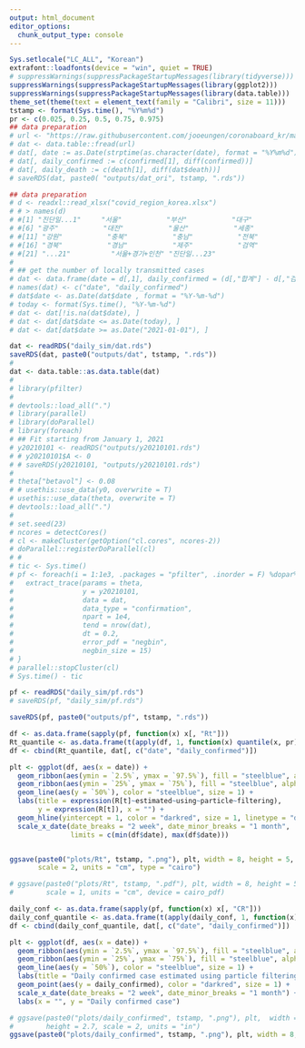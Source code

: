 ```yaml
---
output: html_document
editor_options: 
  chunk_output_type: console
---
```

```r
Sys.setlocale("LC_ALL", "Korean")
extrafont::loadfonts(device = "win", quiet = TRUE)
# suppressWarnings(suppressPackageStartupMessages(library(tidyverse)))
suppressWarnings(suppressPackageStartupMessages(library(ggplot2)))
suppressWarnings(suppressPackageStartupMessages(library(data.table)))
theme_set(theme(text = element_text(family = "Calibri", size = 11)))
tstamp <- format(Sys.time(), "%Y%m%d")
pr <- c(0.025, 0.25, 0.5, 0.75, 0.975)
## data preparation
# url <- "https://raw.githubusercontent.com/jooeungen/coronaboard_kr/master/kr_daily.csv"
# dat <- data.table::fread(url)
# dat[, date := as.Date(strptime(as.character(date), format = "%Y%m%d"))]
# dat[, daily_confirmed := c(confirmed[1], diff(confirmed))]
# dat[, daily_death := c(death[1], diff(dat$death))]
# saveRDS(dat, paste0( "outputs/dat_ori", tstamp, ".rds"))

## data preparation
# d <- readxl::read_xlsx("covid_region_korea.xlsx")
# # > names(d)
# #[1] "진단일...1"     "서울"           "부산"           "대구"           "인천"
# #[6] "광주"           "대전"           "울산"           "세종"           "경기"
# #[11] "강원"           "충북"           "충남"           "전북"           "전남"
# #[16] "경북"           "경남"           "제주"           "검역"           "합계"
# #[21] "...21"          "서울+경기+인천" "진단일...23"   
# 
# ## get the number of locally transmitted cases
# dat <- data.frame(date = d[,1], daily_confirmed = (d[,"합계"] - d[,"검역"]))
# names(dat) <- c("date", "daily_confirmed")
# dat$date <- as.Date(dat$date , format = "%Y-%m-%d")
# today <- format(Sys.time(), "%Y-%m-%d")
# dat <- dat[!is.na(dat$date), ]
# dat <- dat[dat$date <= as.Date(today), ]
# dat <- dat[dat$date >= as.Date("2021-01-01"), ]

dat <- readRDS("daily_sim/dat.rds") 
saveRDS(dat, paste0("outputs/dat", tstamp, ".rds"))
# 
dat <- data.table::as.data.table(dat)
# 
# library(pfilter)
# 
# devtools::load_all(".")
# library(parallel)
# library(doParallel)
# library(foreach)
# ## Fit starting from January 1, 2021
# y20210101 <- readRDS("outputs/y20210101.rds")
# # y20210101$A <- 0
# # saveRDS(y20210101, "outputs/y20210101.rds")
# 
# theta["betavol"] <- 0.08
# # usethis::use_data(y0, overwrite = T)
# usethis::use_data(theta, overwrite = T)
# devtools::load_all(".")
# 
# set.seed(23)
# ncores = detectCores()
# cl <- makeCluster(getOption("cl.cores", ncores-2))
# doParallel::registerDoParallel(cl)
# #
# tic <- Sys.time()
# pf <- foreach(i = 1:1e3, .packages = "pfilter", .inorder = F) %dopar% {
#   extract_trace(params = theta,
#                 y = y20210101,
#                 data = dat,
#                 data_type = "confirmation",
#                 npart = 1e4,
#                 tend = nrow(dat),
#                 dt = 0.2,
#                 error_pdf = "negbin",
#                 negbin_size = 15)
# }
# parallel::stopCluster(cl)
# Sys.time() - tic

pf <- readRDS("daily_sim/pf.rds")
# saveRDS(pf, "daily_sim/pf.rds")

saveRDS(pf, paste0("outputs/pf", tstamp, ".rds"))

df <- as.data.frame(sapply(pf, function(x) x[, "Rt"]))
Rt_quantile <- as.data.frame(t(apply(df, 1, function(x) quantile(x, pr))))
df <- cbind(Rt_quantile, dat[, c("date", "daily_confirmed")])

plt <- ggplot(df, aes(x = date)) +
  geom_ribbon(aes(ymin = `2.5%`, ymax = `97.5%`), fill = "steelblue", alpha = 0.4) +
  geom_ribbon(aes(ymin = `25%`, ymax = `75%`), fill = "steelblue", alpha = 0.6) +
  geom_line(aes(y = `50%`), color = "steelblue", size = 1) + 
  labs(title = expression(R[t]~estimated~using~particle~filtering),
       y = expression(R[t]), x = "") +
  geom_hline(yintercept = 1, color = "darkred", size = 1, linetype = "dotted") +
  scale_x_date(date_breaks = "2 week", date_minor_breaks = "1 month", 
               limits = c(min(df$date), max(df$date)))


ggsave(paste0("plots/Rt", tstamp, ".png"), plt, width = 8, height = 5, dpi = 600,
       scale = 2, units = "cm", type = "cairo")

# ggsave(paste0("plots/Rt", tstamp, ".pdf"), plt, width = 8, height = 5, dpi = 600,
#        scale = 1, units = "cm", device = cairo_pdf)

daily_conf <- as.data.frame(sapply(pf, function(x) x[, "CR"]))
daily_conf_quantile <- as.data.frame(t(apply(daily_conf, 1, function(x) quantile(x, pr))))
df <- cbind(daily_conf_quantile, dat[, c("date", "daily_confirmed")])

plt <- ggplot(df, aes(x = date)) +
  geom_ribbon(aes(ymin = `2.5%`, ymax = `97.5%`), fill = "steelblue", alpha = 0.4) +
  geom_ribbon(aes(ymin = `25%`, ymax = `75%`), fill = "steelblue", alpha = 0.6) +
  geom_line(aes(y = `50%`), color = "steelblue", size = 1) + 
  labs(title = "Daily confirmed case estimated using particle filtering", y = "R(t)", x = "Day") +
  geom_point(aes(y = daily_confirmed), color = "darkred", size = 1) +
  scale_x_date(date_breaks = "2 week", date_minor_breaks = "1 month") +
  labs(x = "", y = "Daily confirmed case") 

# ggsave(paste0("plots/daily_confirmed", tstamp, ".png"), plt,  width = 3.4, 
#        height = 2.7, scale = 2, units = "in")
ggsave(paste0("plots/daily_confirmed", tstamp, ".png"), plt, width = 8, height = 5, dpi = 600, scale = 2, units = "cm", type = "cairo")
```




